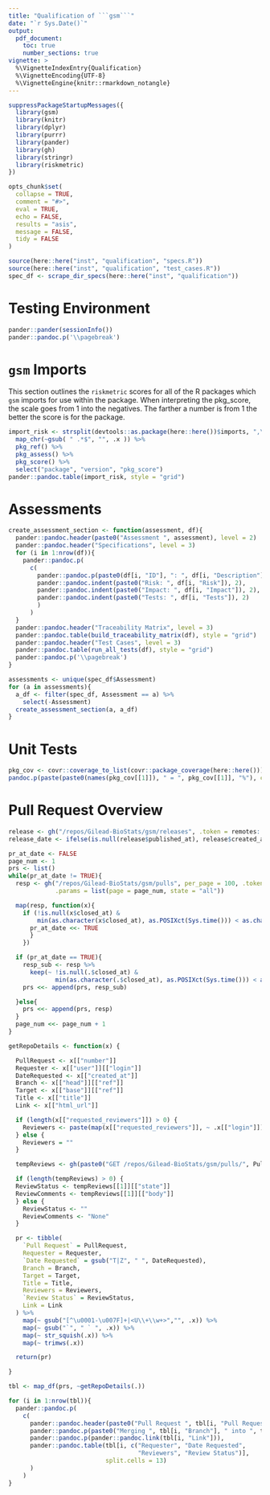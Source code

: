 ```yaml
---
title: "Qualification of ```gsm```"
date: "`r Sys.Date()`"
output: 
  pdf_document:
    toc: true
    number_sections: true
vignette: >
  %\VignetteIndexEntry{Qualification}
  %\VignetteEncoding{UTF-8}
  %\VignetteEngine{knitr::rmarkdown_notangle}
---
```


```r
suppressPackageStartupMessages({
  library(gsm)
  library(knitr)
  library(dplyr)
  library(purrr)
  library(pander)
  library(gh)
  library(stringr)
  library(riskmetric)
})

opts_chunk$set(
  collapse = TRUE,
  comment = "#>",
  eval = TRUE,
  echo = FALSE,
  results = "asis",
  message = FALSE,
  tidy = FALSE
)

source(here::here("inst", "qualification", "specs.R"))
source(here::here("inst", "qualification", "test_cases.R"))
spec_df <- scrape_dir_specs(here::here("inst", "qualification"))
```

# Testing Environment

```r
pander::pander(sessionInfo())
pander::pandoc.p('\\pagebreak')
```

# ```gsm``` Imports

This section outlines the ```riskmetric``` scores for all of the R packages which ```gsm``` imports for use within the package.  When interpreting the pkg_score, the scale goes from 1 into the negatives. The farther a number is from 1 the better the score is for the package.

```r
import_risk <- strsplit(devtools::as.package(here::here())$imports, ",\n")[[1]] %>% 
  map_chr(~gsub( " .*$", "", .x )) %>% 
  pkg_ref() %>%
  pkg_assess() %>%
  pkg_score() %>% 
  select("package", "version", "pkg_score")
pander::pandoc.table(import_risk, style = "grid")
```


# Assessments

```r
create_assessment_section <- function(assessment, df){
  pander::pandoc.header(paste0("Assessment ", assessment), level = 2)
  pander::pandoc.header("Specifications", level = 3)
  for (i in 1:nrow(df)){
    pander::pandoc.p(
      c(
        pander::pandoc.p(paste0(df[i, "ID"], ": ", df[i, "Description"])),
        pander::pandoc.indent(paste0("Risk: ", df[i, "Risk"]), 2),
        pander::pandoc.indent(paste0("Impact: ", df[i, "Impact"]), 2),
        pander::pandoc.indent(paste0("Tests: ", df[i, "Tests"]), 2)
        )
      )
  }
  pander::pandoc.header("Traceability Matrix", level = 3)
  pander::pandoc.table(build_traceability_matrix(df), style = "grid")
  pander::pandoc.header("Test Cases", level = 3)
  pander::pandoc.table(run_all_tests(df), style = "grid")
  pander::pandoc.p('\\pagebreak')
}
```

```r
assessments <- unique(spec_df$Assessment)
for (a in assessments){
  a_df <- filter(spec_df, Assessment == a) %>%
    select(-Assessment)
  create_assessment_section(a, a_df)
}
```

# Unit Tests

```r
pkg_cov <- covr::coverage_to_list(covr::package_coverage(here::here()))
pandoc.p(paste(paste0(names(pkg_cov[[1]]), " = ", pkg_cov[[1]], "%"), collapse = "\n\n"))
```

# Pull Request Overview

```r
release <- gh("/repos/Gilead-BioStats/gsm/releases", .token = remotes:::github_pat())[[1]]
release_date <- ifelse(is.null(release$published_at), release$created_at, release$published_at)

pr_at_date <- FALSE
page_num <- 1
prs <- list()
while(pr_at_date != TRUE){
  resp <- gh("/repos/Gilead-BioStats/gsm/pulls", per_page = 100, .token = remotes:::github_pat(),
             .params = list(page = page_num, state = "all"))

  map(resp, function(x){
    if (!is.null(x$closed_at) &
        min(as.character(x$closed_at), as.POSIXct(Sys.time())) < as.character(release_date)){
      pr_at_date <<- TRUE
      }
    })

  if (pr_at_date == TRUE){
    resp_sub <- resp %>%
      keep(~ !is.null(.$closed_at) &
             min(as.character(.$closed_at), as.POSIXct(Sys.time())) < as.character(release_date))
    prs <<- append(prs, resp_sub)

  }else{
    prs <<- append(prs, resp)
  }
  page_num <<- page_num + 1
}

getRepoDetails <- function(x) {

  PullRequest <- x[["number"]]
  Requester <- x[["user"]][["login"]]
  DateRequested <- x[["created_at"]]
  Branch <- x[["head"]][["ref"]]
  Target <- x[["base"]][["ref"]]
  Title <- x[["title"]]
  Link <- x[["html_url"]]

  if (length(x[["requested_reviewers"]]) > 0) {
    Reviewers <- paste(map(x[["requested_reviewers"]], ~ .x[["login"]]), collapse = "\n\n")
  } else {
    Reviewers = ""
  }

  tempReviews <- gh(paste0("GET /repos/Gilead-BioStats/gsm/pulls/", PullRequest, "/reviews"))

  if (length(tempReviews) > 0) {
  ReviewStatus <- tempReviews[[1]][["state"]]
  ReviewComments <- tempReviews[[1]][["body"]]
  } else {
    ReviewStatus <- ""
    ReviewComments <- "None"
  }

  pr <- tibble(
    `Pull Request` = PullRequest,
    Requester = Requester,
    `Date Requested` = gsub("T|Z", " ", DateRequested),
    Branch = Branch,
    Target = Target,
    Title = Title,
    Reviewers = Reviewers,
    `Review Status` = ReviewStatus,
    Link = Link
  ) %>%
    map(~ gsub("[^\u0001-\u007F]+|<U\\+\\w+>","", .x)) %>%
    map(~ gsub("`", " ` ", .x)) %>%
    map(~ str_squish(.x)) %>%
    map(~ trimws(.x))

  return(pr)

}

tbl <- map_df(prs, ~getRepoDetails(.))

for (i in 1:nrow(tbl)){
  pander::pandoc.p(
    c(
      pander::pandoc.header(paste0("Pull Request ", tbl[i, "Pull Request"], ": ", tbl[i, "Title"]), level = 3),
      pander::pandoc.p(paste0("Merging ", tbl[i, "Branch"], " into ", tbl[i, "Target"], "\n")),
      pander::pandoc.p(pander::pandoc.link(tbl[i, "Link"])),
      pander::pandoc.table(tbl[i, c("Requester", "Date Requested",
                                    "Reviewers", "Review Status")],
                           split.cells = 13)
      )
    )
}
```

